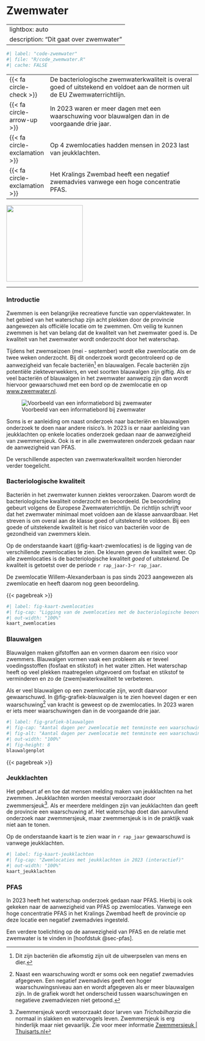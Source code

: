 # Zwemwater {#sec-zwemwater}

---
lightbox: auto
description: "Dit gaat over zwemwater"
---

```r
#| label: "code-zwemwater"
#| file: "R/code_zwemwater.R"
#| cache: FALSE

```

::: samenvatting
|                                          |                                                                                                                            |
|---|------------------------------------------------------------|
| [{{< fa circle-check >}}]{.blauw}        | De bacteriologische zwemwaterkwaliteit is overal goed of uitstekend en voldoet aan de normen uit de EU Zwemwaterrichtlijn. |
| [{{< fa circle-arrow-up >}}]{.oranje}    | In 2023 waren er meer dagen met een waarschuwing voor blauwalgen dan in de voorgaande drie jaar.                           |
| [{{< fa circle-exclamation >}}]{.oranje} | Op 4 zwemlocaties hadden mensen in 2023 last van jeukklachten.                                                             |
| [{{< fa circle-exclamation >}}]{.oranje} | Het Kralings Zwembad heeft een negatief zwemadvies vanwege een hoge concentratie PFAS.                                     |

::: aside
![](images%5Cvince_neutral2.svg){.nolightbox fig-align="center" width="200" fig-alt="Pictogram van een neutraal kijkende vis"}
:::
:::

------------------------------------------------------------------------

### Introductie {.unnumbered}

Zwemmen is een belangrijke recreatieve functie van oppervlaktewater. In het gebied van het waterschap zijn acht plekken door de provincie aangewezen als officiële locatie om te zwemmen. Om veilig te kunnen zwemmen is het van belang dat de kwaliteit van het zwemwater goed is. De kwaliteit van het zwemwater wordt onderzocht door het waterschap.

Tijdens het zwemseizoen (mei - september) wordt elke zwemlocatie om de twee weken onderzocht. Bij dit onderzoek wordt gecontroleerd op de aanwezigheid van fecale bacteriën[^04-zwemwater-1] en blauwalgen. Fecale bacteriën zijn potentiële ziekteverwekkers, en veel soorten blauwalgen zijn giftig. Als er veel bacteriën of blauwalgen in het zwemwater aanwezig zijn dan wordt hiervoor gewaarschuwd met een bord op de zwemlocatie en op [www.zwemwater.nl](www.zwemwater.nl).

[^04-zwemwater-1]: Dit zijn bacteriën die afkomstig zijn uit de uitwerpselen van mens en dier.

::: aside
![Voorbeeld van een informatiebord bij zwemwater](images/infobord_zwemwater.png)
:::

Soms is er aanleiding om naast onderzoek naar bacteriën en blauwalgen onderzoek te doen naar andere risico's. In 2023 is er naar aanleiding van jeukklachten op enkele locaties onderzoek gedaan naar de aanwezigheid van zwemmersjeuk. Ook is er in alle zwemwateren onderzoek gedaan naar de aanwezigheid van PFAS.

De verschillende aspecten van zwemwaterkwaliteit worden hieronder verder toegelicht.

### Bacteriologische kwaliteit {.unnumbered}

Bacteriën in het zwemwater kunnen ziektes veroorzaken. Daarom wordt de bacteriologische kwaliteit onderzocht en beoordeeld. De beoordeling gebeurt volgens de Europese Zwemwaterrichtlijn. De richtlijn schrijft voor dat het zwemwater minimaal moet voldoen aan de klasse aanvaardbaar. Het streven is om overal aan de klasse goed of uitstekend te voldoen. Bij een goede of uitstekende kwaliteit is het risico van bacteriën voor de gezondheid van zwemmers klein.

Op de onderstaande kaart (@fig-kaart-zwemlocaties) is de ligging van de verschillende zwemlocaties te zien. De kleuren geven de kwaliteit weer. Op alle zwemlocaties is de bacteriologische kwaliteit *goed* of *uitstekend*. De kwaliteit is getoetst over de periode `r rap_jaar-3`-`r rap_jaar`.

De zwemlocatie Willem-Alexanderbaan is pas sinds 2023 aangewezen als zwemlocatie en heeft daarom nog geen beoordeling.

{{< pagebreak >}}

```r
#| label: fig-kaart-zwemlocaties
#| fig-cap: "Ligging van de zwemlocaties met de bacteriologische beoordeling (interactief)"
#| out-width: "100%"
kaart_zwemlocaties
```

### Blauwalgen {.unnumbered}

Blauwalgen maken gifstoffen aan en vormen daarom een risico voor zwemmers. Blauwalgen vormen vaak een probleem als er teveel voedingsstoffen (fosfaat en stikstof) in het water zitten. Het waterschap heeft op veel plekken maatregelen uitgevoerd om fosfaat en stikstof te verminderen en zo de (zwem)waterkwaliteit te verbeteren.

Als er veel blauwalgen op een zwemlocatie zijn, wordt daarvoor gewaarschuwd. In @fig-grafiek-blauwalgen is te zien hoeveel dagen er een waarschuwing[^04-zwemwater-2] van kracht is geweest op de zwemlocaties. In 2023 waren er iets meer waarschuwingen dan in de voorgaande drie jaar.

[^04-zwemwater-2]: Naast een waarschuwing wordt er soms ook een negatief zwemadvies afgegeven. Een negatief zwemadvies geeft een hoger waarschuwingsniveau aan en wordt afgegeven als er meer blauwalgen zijn. In de grafiek wordt het onderscheid tussen waarschuwingen en negatieve zwemadviezen niet getoond.

```r
#| label: fig-grafiek-blauwalgen
#| fig-cap: "Aantal dagen per zwemlocatie met tenminste een waarschuwing voor blauwalg."
#| fig-alt: "Aantal dagen per zwemlocatie met tenminste een waarschuwing voor blauwalg."
#| out-width: "100%"
#| fig-height: 8
blauwalgenplot

```

{{< pagebreak >}}

### Jeukklachten {.unnumbered}

Het gebeurt af en toe dat mensen melding maken van jeukklachten na het zwemmen. Jeukklachten worden meestal veroorzaakt door zwemmersjeuk[^04-zwemwater-3]. Als er meerdere meldingen zijn van jeukklachten dan geeft de provincie een waarschuwing af. Het waterschap doet dan aanvullend onderzoek naar zwemmersjeuk, maar zwemmersjeuk is in de praktijk vaak niet aan te tonen.

[^04-zwemwater-3]: Zwemmersjeuk wordt veroorzaakt door larven van *Trichobilharzia* die normaal in slakken en watervogels leven. Zwemmersjeuk is erg hinderlijk maar niet gevaarlijk. Zie voor meer informatie [Zwemmersjeuk \| Thuisarts.nl](https://www.thuisarts.nl/zwemmersjeuk/ik-heb-zwemmersjeuk)

Op de onderstaande kaart is te zien waar in `r rap_jaar` gewaarschuwd is vanwege jeukklachten.

```r
#| label: fig-kaart-jeukklachten
#| fig-cap: "Zwemlocaties met jeukklachten in 2023 (interactief)"
#| out-width: "100%"
kaart_jeukklachten
```

### PFAS {.unnumbered}

In 2023 heeft het waterschap onderzoek gedaan naar PFAS. Hierbij is ook gekeken naar de aanwezigheid van PFAS op zwemlocaties. Vanwege een hoge concentratie PFAS in het Kralings Zwembad heeft de provincie op deze locatie een negatief zwemadvies ingesteld.

Een verdere toelichting op de aanwezigheid van PFAS en de relatie met zwemwater is te vinden in [hoofdstuk @sec-pfas].

